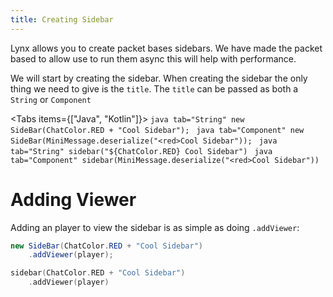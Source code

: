 ```yaml
---
title: Creating Sidebar
---
```


Lynx allows you to create packet bases sidebars. We have made the packet based to allow use to run them async this will help with performance.

We will start by creating the sidebar. When creating the sidebar the only thing we need to give is the `title`. The `title` can be passed as both a `String` or `Component`

<Tabs items={["Java", "Kotlin"]}>
    <Tab value="Java">
        ```java tab="String"
        new SideBar(ChatColor.RED + "Cool Sidebar");
        ```
        ```java tab="Component"
        new SideBar(MiniMessage.deserialize("<red>Cool Sidebar"));
        ```
    </Tab>
    <Tab value="Kotlin">
        ```java tab="String"
        sidebar("${ChatColor.RED} Cool Sidebar")
        ```
        ```java tab="Component"
        sidebar(MiniMessage.deserialize("<red>Cool Sidebar"))
        ```
    </Tab>
</Tabs>

# Adding Viewer

Adding an player to view the sidebar is as simple as doing `.addViewer`:

```java tab="Java"
new SideBar(ChatColor.RED + "Cool Sidebar")
    .addViewer(player);
```
```kotlin tab="Kotlin"
sidebar(ChatColor.RED + "Cool Sidebar")
    .addViewer(player)
```

